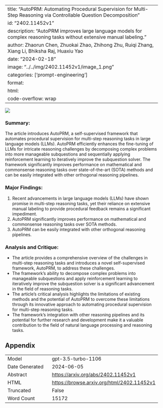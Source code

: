 
---
title: "AutoPRM: Automating Procedural Supervision for Multi-Step Reasoning via Controllable Question Decomposition"
id: "2402.11452v1"
description: "AutoPRM improves large language models for complex reasoning tasks without extensive manual labeling."
author: Zhaorun Chen, Zhuokai Zhao, Zhihong Zhu, Ruiqi Zhang, Xiang Li, Bhiksha Raj, Huaxiu Yao
date: "2024-02-18"
image: "../../img/2402.11452v1/image_1.png"
categories: ['prompt-engineering']
format:
  html:
    code-overflow: wrap
---

![](../../img/2402.11452v1/image_1.png)

### **Summary:**
The article introduces AutoPRM, a self-supervised framework that automates procedural supervision for multi-step reasoning tasks in large language models (LLMs). AutoPRM efficiently enhances the fine-tuning of LLMs for intricate reasoning challenges by decomposing complex problems into more manageable subquestions and sequentially applying reinforcement learning to iteratively improve the subquestion solver. The framework significantly improves performance on mathematical and commonsense reasoning tasks over state-of-the-art (SOTA) methods and can be easily integrated with other orthogonal reasoning pipelines.

### Major Findings:
1. Recent advancements in large language models (LLMs) have shown promise in multi-step reasoning tasks, yet their reliance on extensive manual labeling to provide procedural feedback remains a significant impediment.
2. AutoPRM significantly improves performance on mathematical and commonsense reasoning tasks over SOTA methods.
3. AutoPRM can be easily integrated with other orthogonal reasoning pipelines.

### Analysis and Critique:
- The article provides a comprehensive overview of the challenges in multi-step reasoning tasks and introduces a novel self-supervised framework, AutoPRM, to address these challenges.
- The framework's ability to decompose complex problems into manageable subquestions and apply reinforcement learning to iteratively improve the subquestion solver is a significant advancement in the field of reasoning tasks.
- The article's critical analysis highlights the limitations of existing methods and the potential of AutoPRM to overcome these limitations through its innovative approach to automating procedural supervision for multi-step reasoning tasks.
- The framework's integration with other reasoning pipelines and its potential for further research and development make it a valuable contribution to the field of natural language processing and reasoning tasks.

## Appendix

|          |          |
|----------|----------|
| Model     | gpt-3.5-turbo-1106       |
| Date Generated     | 2024-06-05       |
| Abstract | [https://arxiv.org/abs/2402.11452v1](https://arxiv.org/abs/2402.11452v1)        |
| HTML     | [https://browse.arxiv.org/html/2402.11452v1](https://browse.arxiv.org/html/2402.11452v1)       |
| Truncated       | False       |
| Word Count       | 15172       |